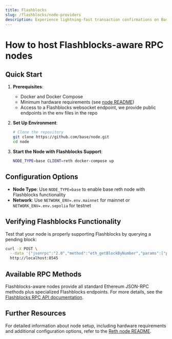 ```yaml
---
title: Flashblocks
slug: /flashblocks/node-providers
description: Experience lightning-fast transaction confirmations on Base by using Flashblocks. Preconfirmations happen in just 200 milliseconds—designed for real-time apps, games, and seamless UX.
---
```


# How to host Flashblocks-aware RPC nodes

## Quick Start

1. **Prerequisites**:

   - Docker and Docker Compose
   - Minimum hardware requirements (see [node README](https://github.com/base/node?tab=readme-ov-file#hardware-requirements))
   - Access to a Flashblocks websocket endpoint, we provide public endpoints in the env files in the repo

2. **Set Up Environment**:

   ```bash
   # Clone the repository
   git clone https://github.com/base/node.git
   cd node
   ```

3. **Start the Node with Flashblocks Support**:
   ```bash
   NODE_TYPE=base CLIENT=reth docker-compose up
   ```

## Configuration Options

- **Node Type**: Use `NODE_TYPE=base` to enable base reth node with Flashblocks functionality
- **Network**: Use `NETWORK_ENV=.env.mainnet` for mainnet or `NETWORK_ENV=.env.sepolia` for testnet

## Verifying Flashblocks Functionality

Test that your node is properly supporting Flashblocks by querying a pending block:

```bash
curl -X POST \
  --data '{"jsonrpc":"2.0","method":"eth_getBlockByNumber","params":["pending", false],"id":1}' \
  http://localhost:8545
```

## Available RPC Methods

Flashblocks-aware nodes provide all standard Ethereum JSON-RPC methods plus specialized Flashblocks endpoints. For more details, see the [Flashblocks RPC API documentation](https://docs.base.org/chain/flashblocks/apps#rpc-api).

## Further Resources

For detailed information about node setup, including hardware requirements and additional configuration options, refer to the [Reth node README](https://github.com/base/node/tree/main/reth#readme).
